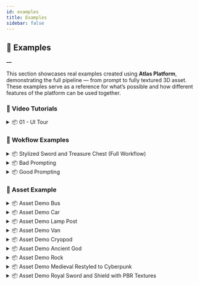 ```yaml
---
id: examples
title: Examples
sidebar: false
---
```




## 🧪 Examples
**―**

This section showcases real examples created using **Atlas Platform**, demonstrating the full pipeline — from prompt to fully textured 3D asset. These examples serve as a reference for what’s possible and how different features of the platform can be used together.


### 🔹 Video Tutorials


<details className="example-callout">
  <summary>📦 01 - UI Tour</summary>

  <div className="session-video">
    <iframe
      width="100%"
      height="400"
      src="https://www.youtube.com/embed/r1svrxB0CiU"
      title="YouTube video demo"
      frameBorder="0"
      allow="accelerometer; autoplay; clipboard-write; encrypted-media; gyroscope; picture-in-picture; web-share"
      allowFullScreen
    ></iframe>
  </div>
  <div className="session-header">
    <p className="session-description">
      <strong>Description:</strong> This video tutorial explain the usage of the Atlas Platform UI.
    </p>
  </div>

</details>





### 🔹 Wokflow Examples

<details className="example-callout">
  <summary>📦 Stylized Sword and Treasure Chest (Full Workflow)</summary>

  <div className="session-header">
    <p className="session-description">
      <strong>Description:</strong> This example illustrates the full asset creation pipeline on Atlas Platform for a stylized sword and treasure chest. The workflow includes generating concept art from prompts, converting the images into 3D models, applying detailed textures using ART Core, and finalizing the assets with PBR Postprocessing for optimized, stylized game-ready results. This showcases the platform’s end-to-end capability for stylized asset development.
    </p>
    <a href={useBaseUrl('/example_files/WorkflowDemo_FullWorkflow_Stylized/WorkflowDemo_FullWorkflow_Stylized.json')} download className="session-download-link">📁 <strong>Download Session</strong></a>
  </div>

  <div className="session-image-row">
    <img src={useBaseUrl('/example_files/WorkflowDemo_FullWorkflow_Stylized/Preview_01.jpg')} alt="Sample 1" className="session-preview-img"/>
    <img src={useBaseUrl('/example_files/WorkflowDemo_FullWorkflow_Stylized/Preview_02.jpg')} alt="Sample 2" className="session-preview-img"/>
    <img src={useBaseUrl('/example_files/WorkflowDemo_FullWorkflow_Stylized/Preview_03.jpg')} alt="Sample 3" className="session-preview-img"/>
    <img src={useBaseUrl('/example_files/WorkflowDemo_FullWorkflow_Stylized/Preview_04.jpg')} alt="Sample 4" className="session-preview-img"/>
  </div>

  <p className="session-tags">Tags: workflow, artcore, stylized, pbr</p>
</details>

<details className="example-callout">
  <summary>📦 Bad Prompting</summary>

  <div className="session-header">
    <p className="session-description">
      <strong>Description:</strong> See what not to do. This tutorial showcases common prompt mistakes and why they lead to poor results.
    </p>
    <a href={useBaseUrl('/example_files/WorkflowDemo_BadPrompting/WorkflowDemo_BadPrompting.json')} download className="session-download-link">📁 <strong>Download Session</strong></a>

  </div>

  <div className="session-image-row">
    <img src={useBaseUrl('/example_files/WorkflowDemo_BadPrompting/preview1.png')} alt="Sample 1" className="session-preview-img"/>
    <img src={useBaseUrl('/example_files/WorkflowDemo_BadPrompting/preview2.png')} alt="Sample 2" className="session-preview-img"/>
    <img src={useBaseUrl('/example_files/WorkflowDemo_BadPrompting/preview3.png')} alt="Sample 3" className="session-preview-img"/>
    <img src={useBaseUrl('/example_files/WorkflowDemo_BadPrompting/preview4.png')} alt="Sample 4" className="session-preview-img"/>
    <img src={useBaseUrl('/example_files/WorkflowDemo_BadPrompting/preview5.png')} alt="Sample 5" className="session-preview-img"/>
  </div>

  <p className="session-tags">Tags: workflow, APS, restyle, stylized</p>
</details>

<details className="example-callout">
  <summary>📦 Good Prompting</summary>

  <div className="session-header">
    <p className="session-description">
      <strong>Description:</strong> Learn how to speak the AI’s language. This tutorial breaks down effective prompt strategies with clear examples that get great-looking results, every time.
    </p>
    <a href={useBaseUrl('/example_files/WorkflowDemo_GoodPrompting/WorkflowDemo_GoodPrompting.json')} download className="session-download-link">📁 <strong>Download Session</strong></a>
  </div>

  <div className="session-image-row">
    <img src={useBaseUrl('/example_files/WorkflowDemo_ GoodPrompting/preview1.png')} alt="Sample 1" className="session-preview-img"/>
    <img src={useBaseUrl('/example_files/WorkflowDemo_ GoodPrompting/preview2.png')} alt="Sample 2" className="session-preview-img"/>
    <img src={useBaseUrl('/example_files/WorkflowDemo_ GoodPrompting/preview3.png')} alt="Sample 3" className="session-preview-img"/>
  </div>

  <p className="session-tags">Tags: workflow, APS, restyle, stylized</p>
</details>


### 🔹 Asset Example

<details className="example-callout">
  <summary>📦 Asset Demo Bus</summary>

  <div className="session-header">
    <p className="session-description">
      <strong>Description:</strong> A stylized 3D bus demonstrating the power of ART Core’s restyle feature.
    </p>
    <a href={useBaseUrl('/example_files/AssetRestyle_Bus/AssetRestyle_Bus.json')} download className="session-download-link">📁 <strong>Download Session</strong></a>
  </div>

  <div className="session-image-row">
    <img src={useBaseUrl('/example_files/AssetRestyle_Bus/preview1.png')} alt="Sample 1" className="session-preview-img"/>
    <img src={useBaseUrl('/example_files/AssetRestyle_Bus/preview2.jpg')} alt="Sample 2" className="session-preview-img"/>
    <img src={useBaseUrl('/example_files/AssetRestyle_Bus/preview3.png')} alt="Sample 3" className="session-preview-img"/>
  </div>

  <p className="session-tags">Tags: workflow, artcore, restyle, stylized</p>
</details>


<details className="example-callout">
  <summary>📦 Asset Demo Car</summary>

  <div className="session-header">
    <p className="session-description">
      <strong>Description:</strong> A stylized 3D car demonstrating the power of ART Core’s restyle feature.
    </p>
    <a href={useBaseUrl('/example_files/AssetRestyle_Car/AssetRestyle_Car.json')} download className="session-download-link">📁 <strong>Download Session</strong></a>
  </div>

  <div className="session-image-row">
    <img src={useBaseUrl('/example_files/AssetRestyle_Car/preview1.png')} alt="Sample 1" className="session-preview-img"/>
    <img src={useBaseUrl('/example_files/AssetRestyle_Car/preview2.png')} alt="Sample 2" className="session-preview-img"/>
    <img src={useBaseUrl('/example_files/AssetRestyle_Car/preview3.png')} alt="Sample 3" className="session-preview-img"/>
    <img src={useBaseUrl('/example_files/AssetRestyle_Car/preview4.png')} alt="Sample 3" className="session-preview-img"/>
  </div>

  <p className="session-tags">Tags: workflow, artcore, restyle, stylized</p>
</details>

<details className="example-callout">
  <summary>📦 Asset Demo Lamp Post</summary>

  <div className="session-header">
    <p className="session-description">
      <strong>Description:</strong> A stylized 3D lamp post demonstrating the power of ART Core’s restyle feature.
    </p>
    <a href={useBaseUrl('/example_files/AssetRestyle_LampPost/AssetRestyle_LampPost.json')} download className="session-download-link">📁 <strong>Download Session</strong></a>
  </div>

  <div className="session-image-row">
    <img src={useBaseUrl('/example_files/AssetRestyle_LampPost/preview1.png')} alt="Sample 1" className="session-preview-img"/>
    <img src={useBaseUrl('/example_files/AssetRestyle_LampPost/preview2.png')} alt="Sample 2" className="session-preview-img"/>
    <img src={useBaseUrl('/example_files/AssetRestyle_LampPost/preview3.png')} alt="Sample 3" className="session-preview-img"/>
  </div>

  <p className="session-tags">Tags: workflow, artcore, restyle, stylized</p>
</details>

<details className="example-callout">
  <summary>📦 Asset Demo Van</summary>

  <div className="session-header">
    <p className="session-description">
      <strong>Description:</strong> A stylized 3D van demonstrating the power of ART Core’s restyle feature.
    </p>
    <a href={useBaseUrl('/example_files/AssetRestyle_Van1/AssetRestyle_Van1.json')} download className="session-download-link">📁 <strong>Download Session</strong></a>
  </div>

  <div className="session-image-row">
    <img src={useBaseUrl('/example_files/AssetRestyle_Van1/preview1.png')} alt="Sample 1" className="session-preview-img"/>
    <img src={useBaseUrl('/example_files/AssetRestyle_Van1/preview2.jpg')} alt="Sample 2" className="session-preview-img"/>
    <img src={useBaseUrl('/example_files/AssetRestyle_Van1/preview3.png')} alt="Sample 3" className="session-preview-img"/>
  </div>

  <p className="session-tags">Tags: workflow, artcore, restyle, stylized</p>
</details>



<details className="example-callout">
  <summary>📦 Asset Demo Cryopod</summary>

  <div className="session-header">
    <p className="session-description">
      <strong>Description:</strong> A stylized 3D cryopod demonstrating the power of ART Core’s restyle feature.
    </p>
    <a href={useBaseUrl('/example_files/AssetDemo_Cryopod.json')} download className="session-download-link">📁 <strong>Download Session</strong></a>
  </div>

  <div className="session-image-row">
    <img src={useBaseUrl('/example_files/AssetDemo_Cryopod/preview1.png')} alt="Sample 1" className="session-preview-img"/>
    <img src={useBaseUrl('/example_files/AssetDemo_Cryopod/preview2.png')} alt="Sample 2" className="session-preview-img"/>
  </div>

  <p className="session-tags">Tags: workflow, artcore, stylized</p>
</details>



<details className="example-callout">
  <summary>📦 Asset Demo Ancient God</summary>

  <div className="session-header">
    <p className="session-description">
      <strong>Description:</strong> A stylized 3D character demonstrating the power of ART Core’s restyle feature.
    </p>
    <a href={useBaseUrl('/example_files/AssetDemo_AncientGod/AssetDemo_AncientGod.json')} download className="session-download-link">📁 <strong>Download Session</strong></a>
  </div>

  <div className="session-image-row">
    <img src={useBaseUrl('/example_files/AssetDemo_AncientGod/preview1.jpg')} alt="Sample 1" className="session-preview-img"/>
    <img src={useBaseUrl('/example_files/AssetDemo_AncientGod/preview2.png')} alt="Sample 2" className="session-preview-img"/>
    <img src={useBaseUrl('/example_files/AssetDemo_AncientGod/preview3.png')} alt="Sample 3" className="session-preview-img"/>
  </div>

  <p className="session-tags">Tags: workflow, artcore, restyle, stylized</p>
</details>


<details className="example-callout">
  <summary>📦 Asset Demo Rock </summary>

  <div className="session-header">
    <p className="session-description">
      <strong>Description:</strong> This example showcases a high-fidelity rock asset generated using Atlas Platform, with texture resolution set to 8K (8192x8192). It demonstrates the level of surface detail and material quality achievable through the ART Core pipeline.
    </p>
    <a href={useBaseUrl('/example_files/AssetsDemo_Rock_8k/AssetDemo_Rock.json')} download className="session-download-link">📁 <strong>Download Session</strong></a>
  </div>

  <div className="session-image-row">
    <img src={useBaseUrl('/example_files/AssetsDemo_Rock_8k/preview_01.jpg')} alt="Sample 1" className="session-preview-img"/>
    <img src={useBaseUrl('/example_files/AssetsDemo_Rock_8k/preview_02.jpg')} alt="Sample 2" className="session-preview-img"/>
    <img src={useBaseUrl('/example_files/AssetsDemo_Rock_8k/preview_03.jpg')} alt="Sample 3" className="session-preview-img"/>
  </div>

  <p className="session-tags">Tags: workflow, artcore, 8k</p>
</details>


<details className="example-callout">
  <summary>📦 Asset Demo Medieval Restyled to Cyberpunk </summary>

  <div className="session-header">
    <p className="session-description">
      <strong>Description:</strong> In this example, a set of medieval-themed assets was generated from concept images and then restyled using ART Core with a cyberpunk-style reference. This showcases the platform’s ability to preserve base geometry while applying entirely new texture styles, enabling rapid style transformation for different game aesthetics.
    </p>
    <a href={useBaseUrl('/example_files/AssetsDemo_MedievalWithCyberpunk/AssetsDemo_Medieval.json')} download className="session-download-link">📁 <strong>Download Session</strong></a>
  </div>

  <div className="session-image-row">
    <img src={useBaseUrl('/example_files/AssetsDemo_MedievalWithCyberpunk/Preview_01.jpg')} alt="Sample 1" className="session-preview-img"/>
    <img src={useBaseUrl('/example_files/AssetsDemo_MedievalWithCyberpunk/Preview_02.jpg')} alt="Sample 2" className="session-preview-img"/>
    <img src={useBaseUrl('/example_files/AssetsDemo_MedievalWithCyberpunk/Preview_03.jpg')} alt="Sample 3" className="session-preview-img"/>
    <img src={useBaseUrl('/example_files/AssetsDemo_MedievalWithCyberpunk/Preview_04.jpg')} alt="Sample 4" className="session-preview-img"/>
  </div>

  <p className="session-tags">Tags: workflow, artcore, restyle, stylized</p>
</details>

<details className="example-callout">
  <summary>📦 Asset Demo Royal Sword and Shield with PBR Textures </summary>

  <div className="session-header">
    <p className="session-description">
      <strong>Description:</strong> This example demonstrates a complete asset generation workflow using Atlas Platform. Starting with a prompt to create royal-themed props—a sword and shield—the assets were first generated as concept images, then converted to 3D models. Using ART Core, high-resolution textures were applied, followed by the PBR Postprocessing stage to produce optimized, game-ready assets with baked materials.
    </p>
    <a href={useBaseUrl('/example_files/AssetsDemo_RoyalProps/AssetsDemo_RoyalProps.json')} download className="session-download-link">📁 <strong>Download Session</strong></a>
  </div>

  <div className="session-image-row">
    <img src={useBaseUrl('/example_files/AssetsDemo_RoyalProps/preview_01.jpg')} alt="Sample 1" className="session-preview-img"/>
    <img src={useBaseUrl('/example_files/AssetsDemo_RoyalProps/preview_02.jpg')} alt="Sample 2" className="session-preview-img"/>
    <img src={useBaseUrl('/example_files/AssetsDemo_RoyalProps/preview_03.jpg')} alt="Sample 3" className="session-preview-img"/>
    <img src={useBaseUrl('/example_files/AssetsDemo_RoyalProps/preview_04.jpg')} alt="Sample 4" className="session-preview-img"/>
  </div>

  <p className="session-tags">Tags: workflow, artcore, pbr</p>
</details>




